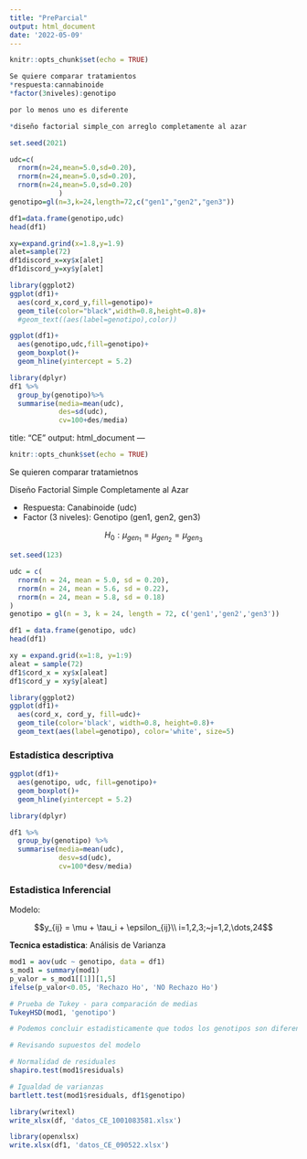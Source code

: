 ```yaml
---
title: "PreParcial"
output: html_document
date: '2022-05-09'
---
```


```r
knitr::opts_chunk$set(echo = TRUE)
```

```r
Se quiere comparar tratamientos
*respuesta:cannabinoide
*factor(3niveles):genotipo

por lo menos uno es diferente

*diseño factorial simple_con arreglo completamente al azar
```

```r
set.seed(2021)

udc=c(
  rnorm(n=24,mean=5.0,sd=0.20),
  rnorm(n=24,mean=5.0,sd=0.20),
  rnorm(n=24,mean=5.0,sd=0.20)
            )
genotipo=gl(n=3,k=24,length=72,c("gen1","gen2","gen3"))

df1=data.frame(genotipo,udc)
head(df1)
```

```r
xy=expand.grind(x=1.8,y=1.9)
alet=sample(72)
df1discord_x=xy$x[alet]
df1discord_y=xy$y[alet]

library(ggplot2)
ggplot(df1)+
  aes(cord_x,cord_y,fill=genotipo)+
  geom_tile(color="black",width=0.8,height=0.8)+
  #geom_text((aes(label=genotipo),color))
```
```r
ggplot(df1)+
  aes(genotipo,udc,fill=genotipo)+
  geom_boxplot()+
  geom_hline(yintercept = 5.2)
```
```r
library(dplyr)
df1 %>%
  group_by(genotipo)%>%
  summarise(media=mean(udc),
            des=sd(udc),
            cv=100+des/media)

```

title: "CE"
output: html_document
---

```r
knitr::opts_chunk$set(echo = TRUE)
```

Se quieren comparar tratamietnos

Diseño Factorial Simple Completamente al Azar

* Respuesta: Canabinoide (udc)
* Factor (3 niveles): Genotipo (gen1, gen2, gen3)

$$H_0: \mu_{gen_1} = \mu_{gen_2} = \mu_{gen_3}$$



```r
set.seed(123)

udc = c(
  rnorm(n = 24, mean = 5.0, sd = 0.20),
  rnorm(n = 24, mean = 5.6, sd = 0.22),
  rnorm(n = 24, mean = 5.8, sd = 0.18)
)
genotipo = gl(n = 3, k = 24, length = 72, c('gen1','gen2','gen3'))

df1 = data.frame(genotipo, udc)
head(df1)
```

```r
xy = expand.grid(x=1:8, y=1:9)
aleat = sample(72)
df1$cord_x = xy$x[aleat]
df1$cord_y = xy$y[aleat]

library(ggplot2)
ggplot(df1)+
  aes(cord_x, cord_y, fill=udc)+
  geom_tile(color='black', width=0.8, height=0.8)+
  geom_text(aes(label=genotipo), color='white', size=5)
```

### Estadística descriptiva

```r
ggplot(df1)+
  aes(genotipo, udc, fill=genotipo)+
  geom_boxplot()+
  geom_hline(yintercept = 5.2)
```

```r
library(dplyr)

df1 %>% 
  group_by(genotipo) %>% 
  summarise(media=mean(udc),
            desv=sd(udc),
            cv=100*desv/media)
```

### Estadistica Inferencial

Modelo:

$$y_{ij} = \mu + \tau_i + \epsilon_{ij}\\
i=1,2,3;~j=1,2,\dots,24$$

**Tecnica estadistica**: Análisis de Varianza

```r
mod1 = aov(udc ~ genotipo, data = df1)
s_mod1 = summary(mod1)
p_valor = s_mod1[[1]][1,5]
ifelse(p_valor<0.05, 'Rechazo Ho', 'NO Rechazo Ho')
```

```r
# Prueba de Tukey - para comparación de medias
TukeyHSD(mod1, 'genotipo')

# Podemos concluir estadisticamente que todos los genotipos son diferentes en cuanto al contenido de canabinoide
```

```r
# Revisando supuestos del modelo

# Normalidad de residuales
shapiro.test(mod1$residuals)

# Igualdad de varianzas
bartlett.test(mod1$residuals, df1$genotipo)
```

```r
library(writexl)
write_xlsx(df, 'datos_CE_1001083581.xlsx')

library(openxlsx)
write.xlsx(df1, 'datos_CE_090522.xlsx')
```























